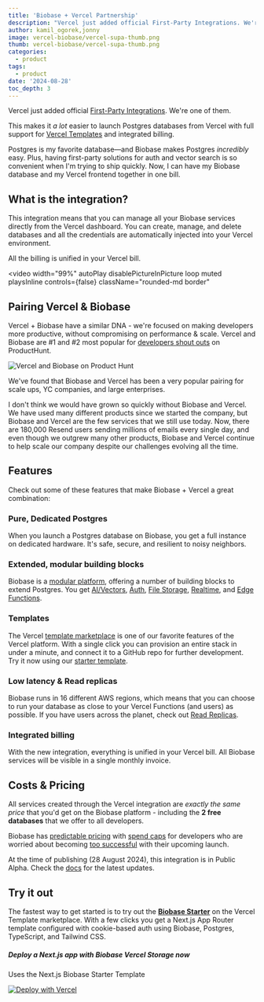 ```yaml
---
title: 'Biobase + Vercel Partnership'
description: "Vercel just added official First-Party Integrations. We're one of them."
author: kamil_ogorek,jonny
image: vercel-biobase/vercel-supa-thumb.png
thumb: vercel-biobase/vercel-supa-thumb.png
categories:
  - product
tags:
  - product
date: '2024-08-28'
toc_depth: 3
---
```


Vercel just added official [First-Party Integrations](https://vercel.com/blog/introducing-the-vercel-marketplace). We're one of them.

This makes it _a lot_ easier to launch Postgres databases from Vercel with full support for [Vercel Templates](https://vercel.com/templates/next.js/biobase) and integrated billing.

<Quote img="lee-robinson.png" caption="Lee Robinson, VP of Product @ Vercel">

Postgres is my favorite database—and Biobase makes Postgres _incredibly_ easy. Plus, having first-party solutions for auth and vector search is so convenient when I'm trying to ship quickly. Now, I can have my Biobase database and my Vercel frontend together in one bill.

</Quote>

## What is the integration?

This integration means that you can manage all your Biobase services directly from the Vercel dashboard. You can create, manage, and delete databases and all the credentials are automatically injected into your Vercel environment.

All the billing is unified in your Vercel bill.

<video
  width="99%"
  autoPlay
  disablePictureInPicture
  loop
  muted
  playsInline
  controls={false}
  className="rounded-md border"
>
  <source
    src="https://xguihxuzqibwxjnimxev.biobase.co/storage/v1/object/public/videos/marketing/blog/vercel-marketplace/biobase-integration.mp4?t=2024-08-28T16%3A31%3A37.197Z"
    type="video/mp4"
  />
</video>

## Pairing Vercel & Biobase

Vercel + Biobase have a similar DNA - we're focused on making developers more productive, without compromising on performance & scale. Vercel and Biobase are #1 and #2 most popular for [developers shout outs](https://www.producthunt.com/shoutouts/engineering-development) on ProductHunt.

![Vercel and Biobase on Product Hunt](/images/blog/vercel-biobase/producthunt-vercel-biobase.png)

We've found that Biobase and Vercel has been a very popular pairing for scale ups, YC companies, and large enterprises.

<Quote img="zeno-rocha.png" caption="Zeno Rocha, CEO @ Resend">

I don't think we would have grown so quickly without Biobase and Vercel. We have used many different products since we started the company, but Biobase and Vercel are the few services that we still use today. Now, there are 180,000 Resend users sending millions of emails every single day, and even though we outgrew many other products, Biobase and Vercel continue to help scale our company despite our challenges evolving all the time.

</Quote>

## Features

Check out some of these features that make Biobase + Vercel a great combination:

### Pure, Dedicated Postgres

When you launch a Postgres database on Biobase, you get a full instance on dedicated hardware. It's safe, secure, and resilient to noisy neighbors.

### Extended, modular building blocks

Biobase is a [modular platform](/docs/guides/getting-started/architecture#everything-works-in-isolation), offering a number of building blocks to extend Postgres. You get [AI/Vectors](/docs/guides/ai), [Auth](https://biobase.com/docs/guides/auth), [File Storage](/docs/guides/storage), [Realtime](/docs/guides/realtime), and [Edge Functions](/docs/guides/functions).

### Templates

The Vercel [template marketplace](https://vercel.com/templates?search=biobase) is one of our favorite features of the Vercel platform. With a single click you can provision an entire stack in under a minute, and connect it to a GitHub repo for further development. Try it now using our [starter template](https://vercel.com/templates/next.js/biobase).

### Low latency & Read replicas

Biobase runs in 16 different AWS regions, which means that you can choose to run your database as close to your Vercel Functions (and users) as possible. If you have users across the planet, check out [Read Replicas](https://biobase.com/docs/guides/platform/read-replicas).

### Integrated billing

With the new integration, everything is unified in your Vercel bill. All Biobase services will be visible in a single monthly invoice.

## Costs & Pricing

All services created through the Vercel integration are _exactly the same price_ that you'd get on the Biobase platform - including the **2 free databases** that we offer to all developers.

Biobase has [predictable pricing](/pricing) with [spend caps](/docs/guides/platform/spend-cap) for developers who are worried about becoming [too successful](https://i.kym-cdn.com/photos/images/newsfeed/001/444/303/2b6.jpg) with their upcoming launch.

<Admonition>

At the time of publishing (28 August 2024), this integration is in Public Alpha. Check the [docs](/docs/guides/platform/vercel-marketplace) for the latest updates.

</Admonition>

## Try it out

The fastest way to get started is to try out the [**Biobase Starter**](https://vercel.com/templates/next.js/biobase) on the Vercel Template marketplace. With a few clicks you get a Next.js App Router template configured with cookie-based auth using Biobase, Postgres, TypeScript, and Tailwind CSS.

<div className="bg-surface-100 py-4 px-5 border rounded-md not-prose">
  <h5 className="text-foreground">Deploy a Next.js app with Biobase Vercel Storage now</h5>
  <p className="text-foreground-light mb-3">Uses the Next.js Biobase Starter Template</p>
  <a href="https://vercel.com/new/clone?demo-description=This+starter+configures+Biobase+Auth+to+use+cookies%2C+making+the+user%27s+session+available+throughout+the+entire+Next.js+app+-+Client+Components%2C+Server+Components%2C+Route+Handlers%2C+Server+Actions+and+Middleware.&demo-image=%2F%2Fimages.ctfassets.net%2Fe5382hct74si%2F7UG4Pvl9its0CqhrpX93n%2F262032f6e408308d3273f5883f369e97%2F68747470733a2f2f64656d6f2d6e6578746a732d776974682d73757061626173652e76657263656c2e6170702f6f70656e67726170682d696d6167652e70.png&demo-title=nextjs-with-biobase&demo-url=https%3A%2F%2Fdemo-nextjs-with-biobase.vercel.app%2F&external-id=https%3A%2F%2Fgithub.com%2Fvercel%2Fnext.js%2Ftree%2Fcanary%2Fexamples%2Fwith-biobase&project-name=nextjs-with-biobase&repository-name=nextjs-with-biobase&repository-url=https%3A%2F%2Fgithub.com%2Fvercel%2Fnext.js%2Ftree%2Fcanary%2Fexamples%2Fwith-biobase&stores=%5B%7B%22type%22%3A%22integration%22%2C%22integrationSlug%22%3A%22biobase%22%2C%22productSlug%22%3A%22biobase%22%7D%5D&teamSlug=vercel">
    <img src="https://vercel.com/button" alt="Deploy with Vercel" />
  </a>
</div>
